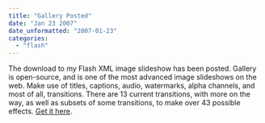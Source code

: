```yaml
---
title: "Gallery Posted"
date: "Jan 23 2007"
date_unformatted: "2007-01-23"
categories: 
  - "flash"
---
```


The download to my Flash XML image slideshow has been posted. Gallery is open-source, and is one of the most advanced image slideshows on the web. Make use of titles, captions, audio, watermarks, alpha channels, and most of all, transitions. There are 13 current transitions, with more on the way, as well as subsets of some transitions, to make over 43 possible effects. [Get it here](http://lacymorrow.com/projects/).
